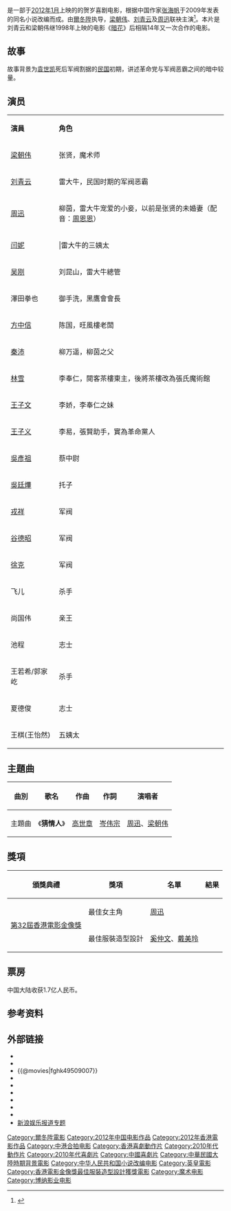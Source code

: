 {{Infobox Film
| name             = 大魔术师
| original_name    = ''{{lang|en|The Great Magician}}''
| image            = The Great Magician.jpg
| alt              = 
| caption          = 香港海报
| director         = [[爾冬陞|爾冬陞]]
| producer         = [[李锦文|李锦文]]
| producer_2       = 孫合彬
| based_on         = 张海帆《大魔术师》
| writer           = [[爾冬陞|爾冬陞]]<br />[[秦天南|秦天南]]
| starring         = [[梁朝伟|梁朝伟]]<br />[[刘青云|刘青云]]<br />[[周迅|周迅]]
| music            = [[高世章|高世章]]
| maintheme        = 〈猜情人〉／周迅、梁朝伟
| cinematography   = [[北信康|北信康]]（日本）
| editing          = [[邝志良|邝志良]] 
| studio           = [[英皇电影|英皇电影]]<br />[[博納影業|博納影業]]
| distributor      = {{flagicon|CHN}} [[博納影業|博納影業]]<br />{{flagicon|HK}} [[英皇电影|英皇电影]]
| released         = {{flagicon|HK}}{{flagicon|MYS}}{{flagicon|SIN}}{{flagicon|CHN}}　2012年1月12日<br />{{flagicon|TWN}}　2012年2月3日<br />{{flagicon|JPN}}　2013年1月5日
| rate             = {{flagicon|HKG}} IIB
| runtime          = 128 分钟
| country          = {{CHNML}}{{香港電影產地}}
| language         = [[普通话|-{zh-tw:國語 ;zh-cn:普通話}-]]、[[粤语|粤语]]
| imdb_id          = tt1869721
| budget           = 
| gross            = {{CHN}}：1.7亿人民币
| preceded_by      = 
| followed_by      = 
}}
{{engname|《大魔术师》|''The Great Magician''}}是一部于[[2012年1月|2012年1月]]上映的的贺岁喜剧电影，根据中国作家[[张海帆|张海帆]]于2009年发表的同名小说改编而成。由[[爾冬陞|爾冬陞]]执导，[[梁朝伟|梁朝伟]]、[[刘青云|刘青云]]及[[周迅|周迅]]联袂主演<ref>{{cite web |url=http://stars.zaobao.com/pages13/movies120113.shtml |language= |title=《大魔术师》 让贺岁喜剧告别“脑残” |publisher=联合早报 |date=2012-01-13 |accessdate= |deadurl=yes |archiveurl=https://web.archive.org/web/20120114161846/http://stars.zaobao.com/pages13/movies120113.shtml |archivedate=2012-01-14 }}</ref>。本片是刘青云和梁朝伟继1998年上映的电影《[[暗花_(電影)|暗花]]》后相隔14年又一次合作的电影。

==故事==
故事背景为[[袁世凯|袁世凯]]死后军阀割据的[[中華民國|民国]]初期，讲述革命党与军阀恶霸之间的暗中较量。

==演员==
{|class="wikitable" width="50%"
|- style="background:cornflowerblue; color:white" align=center
|style="width:10%"|'''演員'''||style="width:35%"|'''角色'''
|-
|[[梁朝伟|梁朝伟]]||张贤，魔术师
|-
|[[刘青云|刘青云]]||雷大牛，民国时期的军阀恶霸
|-
|[[周迅|周迅]]||柳茵，雷大牛宠爱的小妾，以前是张贤的未婚妻（配音：[[周恩恩|周恩恩]]）
|-
|[[闫妮|闫妮]]|||雷大牛的三姨太
|-
|[[吴刚_(中国演员)|吴刚]]||刘昆山，雷大牛總管
|-
|澤田拳也||御手洗，黑鷹會會長
|-
|[[方中信|方中信]]||陈国，旺風樓老闆
|-
|[[秦沛|秦沛]]||柳万遥，柳茵之父
|-
|[[林雪|林雪]]||李奉仁，閱客茶樓東主，後將茶樓改為張氏魔術館
|-
|[[王子文|王子文]]||李娇，李奉仁之妹
|-
|[[王子义|王子义]]||李易，張賢助手，實為革命黨人
|-
|[[吳彥祖|吳彥祖]]||蔡中尉
|-
|[[吳廷燁|吳廷燁]]||托子
|-
|[[戎祥|戎祥]]||军阀
|-
|[[谷德昭|谷德昭]]||军阀
|-
|[[徐克|徐克]]||军阀
|-
|飞儿 ||杀手	
|-
|尚国伟|| 亲王
|-
|池程 ||志士
|-
|王若希/郭家屹|| 杀手	
|-
|夏德俊 ||志士
|-
|王棋(王怡然) || 五姨太
|}

==主題曲==
{|class="wikitable"
!曲別!!歌名!!作曲!!作詞!!演唱者
|-
|主題曲||《'''猜情人'''》||[[高世章|高世章]]||[[岑伟宗|岑伟宗]]||[[周迅|周迅]]、[[梁朝伟|梁朝伟]]
|}

== 獎項 ==
{|class="wikitable"
!頒獎典禮!!獎項!!名單!!結果
|-
| rowspan="2" |[[第32屆香港電影金像獎|第32屆香港電影金像獎]]
|最佳女主角
|[[周迅|周迅]]
|{{nom}}
|-
|最佳服裝造型設計||[[奚仲文|奚仲文]]、[[戴美玲|戴美玲]]||{{won}}
|}

== 票房 ==
中国大陆收获1.7亿人民币。

{{start box}}
{{succession prize box|《[[金陵十三钗|金陵十三钗]]》| 《[[大侦探福尔摩斯2：诡影游戏|大侦探福尔摩斯2]]》 |{{flagicon|CHN}}[[2012年中国内地一周票房冠军|2012年中国内地一周票房冠军]]|第2周<small>（1月9日-1月15日）}}
{{end box}}

==参考资料==
{{reflist}}

==外部链接==
*{{Yahoomovie id|3980}}
*{{MSN movie|12599}}
*{{@movies|fghk49509007}}
*{{hkmdb title|14515}}
*{{douban}}
*{{Mtime|132427}}
*{{Amg movie|555774}}
*{{rotten-tomatoes|the_great_magician}}
*{{imdb title|1869721}}
*[http://ent.sina.com.cn/f/m/dmss/ 新浪娱乐报道专题] {{Wayback|url=http://ent.sina.com.cn/f/m/dmss/ |date=20190814110736 }}

{{劉青雲}}
{{梁朝偉}}
{{爾冬陞}}
{{2010年代古装华语电影}}
{{DEFAULTSORT:da mo}}
[[Category:爾冬陞電影|Category:爾冬陞電影]]
[[Category:2012年中国电影作品|Category:2012年中国电影作品]]
[[Category:2012年香港電影作品|Category:2012年香港電影作品]]
[[Category:中港合拍电影|Category:中港合拍电影]]
[[Category:香港喜劇動作片|Category:香港喜劇動作片]]
[[Category:2010年代動作片|Category:2010年代動作片]]
[[Category:2010年代喜劇片|Category:2010年代喜劇片]]
[[Category:中國喜劇片|Category:中國喜劇片]]
[[Category:中華民國大陸時期背景電影|Category:中華民國大陸時期背景電影]]
[[Category:中华人民共和国小说改编电影|Category:中华人民共和国小说改编电影]]
[[Category:英皇電影|Category:英皇電影]]
[[Category:香港電影金像獎最佳服裝造型設計獲獎電影|Category:香港電影金像獎最佳服裝造型設計獲獎電影]]
[[Category:魔术电影|Category:魔术电影]]
[[Category:博纳影业电影|Category:博纳影业电影]]